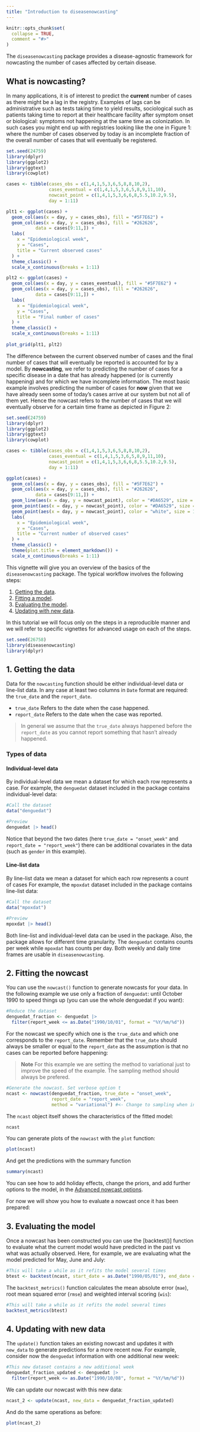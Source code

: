 ```yaml
---
title: "Introduction to diseasenowcasting"
---
```


```r
knitr::opts_chunk$set(
  collapse = TRUE,
  comment = "#>"
)
```

The `diseasenowcasting` package provides a disease-agnostic framework for nowcasting the number of cases affected by certain disease.

## What is nowcasting?

In many applications, it is of interest to predict the **current** number of cases as there might be a lag in the registry. Examples of lags can be administrative such as tests taking time to yield results, sociological such as patients taking time to report at their healthcare facility after symptom onset or biological: symptoms not happening at the same time as colonization. In such cases you might end up with registries looking like the one in Figure 1: where the number of cases observed by today is an incomplete fraction of the overall number of cases that will eventually be registered.

```r
set.seed(24759)
library(dplyr)
library(ggplot2)
library(ggtext)
library(cowplot)

cases <- tibble(cases_obs = c(1,4,1,5,3,6,5,8,8,10,2), 
                cases_eventual = c(1,4,1,5,3,6,5,8,9,11,10),
                nowcast_point = c(1,4,1,5,3,6,6,8,5.5,10.2,9.5),
                day = 1:11)

plt1 <- ggplot(cases) +
  geom_col(aes(x = day, y = cases_obs), fill = "#5F7E62") +
  geom_col(aes(x = day, y = cases_obs), fill = "#262626",
           data = cases[9:11,]) +
  labs(
    x = "Epidemiological week",
    y = "Cases",
    title = "Current observed cases"
  ) +
  theme_classic() +
  scale_x_continuous(breaks = 1:11)

plt2 <- ggplot(cases) +
  geom_col(aes(x = day, y = cases_eventual), fill = "#5F7E62") +
  geom_col(aes(x = day, y = cases_obs), fill = "#262626",
           data = cases[9:11,]) +
  labs(
    x = "Epidemiological week",
    y = "Cases",
    title = "Final number of cases"
  ) +
  theme_classic() +
  scale_x_continuous(breaks = 1:11)
  
plot_grid(plt1, plt2)

```

The difference between the current observed number of cases and the final number of cases that will eventually be reported is accounted for by a model. By **nowcasting**, we refer to predicting the number of cases for a specific disease in a date that has already happened (or is currently happening) and for which we have incomplete information. The most basic example involves predicting the number of cases for **now** given that we have already seen some of today's cases arrive at our system but not all of them yet. Hence the nowcast refers to the number of cases that we will eventually observe for a certain time frame as depicted in Figure 2:

```r
set.seed(24759)
library(dplyr)
library(ggplot2)
library(ggtext)
library(cowplot)

cases <- tibble(cases_obs = c(1,4,1,5,3,6,5,8,8,10,2), 
                cases_eventual = c(1,4,1,5,3,6,5,8,9,11,10),
                nowcast_point = c(1,4,1,5,3,6,6,8,5.5,10.2,9.5),
                day = 1:11)

ggplot(cases) +
  geom_col(aes(x = day, y = cases_obs), fill = "#5F7E62") +
  geom_col(aes(x = day, y = cases_obs), fill = "#262626",
           data = cases[9:11,]) +
  geom_line(aes(x = day, y = nowcast_point), color = "#DA6529", size = 1) +
  geom_point(aes(x = day, y = nowcast_point), color = "#DA6529", size = 3) +
  geom_point(aes(x = day, y = nowcast_point), color = "white", size = 1) +
  labs(
    x = "Epidemiological week",
    y = "Cases",
    title = "Current number of observed cases"
  ) +
  theme_classic() +
  theme(plot.title = element_markdown()) +
  scale_x_continuous(breaks = 1:11)


```

This vignette will give you an overview of the basics of the `diseasenowcasting` package. The typical workflow involves the following steps: 

1. [Getting the data](#getting-the-data).
2. [Fitting a model](#fitting-a-model).
3. [Evaluating the model](#evaluating-the-model).
4. [Updating with new data](#updating-with-new-data).

In this tutorial we will focus only on the steps in a reproducible manner and we will refer to specific vignettes for advanced usage on each of the steps. 

```r
set.seed(26758)
library(diseasenowcasting)
library(dplyr)
```

## 1. Getting the data

Data for the `nowcasting` function should be either individual-level data or line-list data. In any case at least two columns in `Date` format are required: the `true_date` and the `report_date`. 

* `true_date` Refers to the date when the case happened. 
* `report_date` Refers to the date when the case was reported.

> In general we assume that the `true_date` always happened before the `report_date` as you cannot report something that hasn't already happened.  

### Types of data

#### Individual-level data 

By individual-level data we mean a dataset for which each row represents a case. For example, the `denguedat` dataset included in the package contains individual-level data:

```r
#Call the dataset
data("denguedat")

#Preview 
denguedat |> head()
```

Notice that beyond the two dates (here `true_date = "onset_week"` and `report_date = "report_week"`) there can be additional covariates in the data (such as `gender` in this example). 

#### Line-list data 

By line-list data we mean a dataset for which each row represents a count of cases For example, the `mpoxdat` dataset included in the package contains line-list data:

```r
#Call the dataset
data("mpoxdat")

#Preview 
mpoxdat |> head()
```

Both line-list and individual-level data can be used in the package. Also, the package allows for different time granularity. The `denguedat` contains counts per week while `mpoxdat` has counts per day. Both weekly and daily time frames are usable in `diseasenowcasting`. 

## 2. Fitting the nowcast

You can use the `nowcast()` function to generate nowcasts for your data. In the following example we use only a fraction of `denguedat`: until October 1990 to speed things up (you can use the whole denguedat if you want):

```r
#Reduce the dataset
denguedat_fraction <- denguedat |> 
  filter(report_week <= as.Date("1990/10/01", format = "%Y/%m/%d"))
```

For the nowcast we specify which one is the `true_date` and which one corresponds to the `report_date`. Remember that the `true_date` should always be smaller or equal to the `report_date` as the assumption is that no cases can be reported before happening:

> **Note** For this example we are setting the method to variational just to improve the speed of the example. The sampling method should always be prefered. 

```r
#Generate the nowcast. Set verbose option t
ncast <- nowcast(denguedat_fraction, true_date = "onset_week", 
                 report_date = "report_week",
                 method = "variational") #<- Change to sampling when in production
```

The `ncast` object itself shows the characteristics of the fitted model:

```r
ncast
```

You can generate plots of the `nowcast` with the `plot` function:

```r
plot(ncast)
```

And get the predictions with the summary function

```r
summary(ncast)
```

You can see how to add holiday effects, change the priors, and add further options to the model, in the [Advanced nowcast options](https://rodrigozepeda.github.io/diseasenowcasting/articles/Advanced-nowcast-options.html). 

For now we will show you how to evaluate a nowcast once it has been prepared:


## 3. Evaluating the model

Once a nowcast has been constructed you can use the [backtest()] function to evaluate what the current model would have predicted in the past vs what was actually observed. Here, for example, we are evaluating what the model predicted for May, June and July:

```r
#This will take a while as it refits the model several times
btest <- backtest(ncast, start_date = as.Date("1990/05/01"), end_date = as.Date("1990/07/31"), refresh = 0)
```

The `backtest_metrics()` function calculates the mean absolute error (`mae`), root mean squared error (`rmse`) and weighted interval scoring (`wis`):

```r
#This will take a while as it refits the model several times
backtest_metrics(btest)
```

## 4. Updating with new data

The `update()` function takes an existing nowcast and updates it with `new_data` to generate predictions for a more recent now. For example, consider now the `denguedat` information with one additional new week:

```r
#This new dataset contains a new additional week
denguedat_fraction_updated <- denguedat |> 
  filter(report_week <= as.Date("1990/10/08", format = "%Y/%m/%d"))
```

We can update our nowcast with this new data:

```r
ncast_2 <- update(ncast, new_data = denguedat_fraction_updated)
```

And do the same operations as before:

```r
plot(ncast_2)
```

